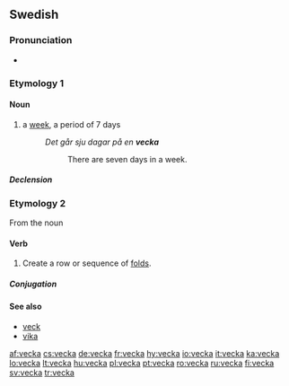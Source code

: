 ==Swedish==

===Pronunciation===
* {{homophones|väcka}}

===Etymology 1===
{{etyl|non|sv}} {{term|vika|lang=non}}

====Noun====
{{infl|sv|noun|g=c}}

# a [[week]], a period of 7 days
#: ''Det går sju dagar på en '''vecka'''''
#:: There are seven days in a week.

=====Declension=====
{{sv-noun-reg-or|veck}}

===Etymology 2===
From the noun {{term|veck||lang=sv|fold, crease}}

====Verb====
{{infl|sv|verb}}

# Create a row or sequence of [[fold]]s.

=====Conjugation=====
{{sv-conj-wk}}

====See also====
* [[veck]]
* [[vika]]

[[af:vecka]]
[[cs:vecka]]
[[de:vecka]]
[[fr:vecka]]
[[hy:vecka]]
[[io:vecka]]
[[it:vecka]]
[[ka:vecka]]
[[lo:vecka]]
[[lt:vecka]]
[[hu:vecka]]
[[pl:vecka]]
[[pt:vecka]]
[[ro:vecka]]
[[ru:vecka]]
[[fi:vecka]]
[[sv:vecka]]
[[tr:vecka]]